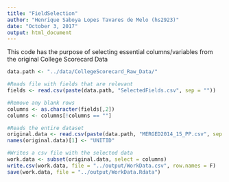 ```yaml
---
title: "FieldSelection"
author: "Henrique Saboya Lopes Tavares de Melo (hs2923)"
date: "October 3, 2017"
output: html_document
---
```


This code has the purpose of selecting essential columns/variables from the original College Scorecard Data

```r
data.path <- "../data/CollegeScorecard_Raw_Data/"

#Reads file with fields that are relevant
fields <- read.csv(paste(data.path, "SelectedFields.csv", sep = ""))

#Remove any blank rows
columns <- as.character(fields[,2])
columns <- columns[!columns == ""]

#Reads the entire dataset
original.data <- read.csv(paste(data.path, "MERGED2014_15_PP.csv", sep = ""), header = T)
names(original.data)[1] <- "UNITID"

#Writes a csv file with the selected data
work.data <- subset(original.data, select = columns)
write.csv(work.data, file = "../output/WorkData.csv", row.names = F)
save(work.data, file = "../output/WorkData.Rdata")
```









